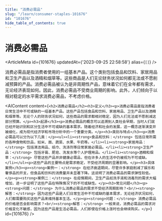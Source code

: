 ```yaml
---
title: "消费必需品"
slug: "/learn/consumer-staples-101676"
id: "101676"
hide_table_of_contents: true
---
```



# 消费必需品

<ArticleMeta id={101676} updatedAt={'2023-09-25 22:58:58'} alias={`[]`} />
<div className='border-solid border-b border-t-0 my-4 border-[var(--ifm-color-gray-300)]' />

消费必需品是指消费者使用的一组基本产品。这个类别包括食品和饮料、家居用品和卫生产品以及酒精和烟草等。这些商品是人们无论财务状况如何都无法或不愿削减预算的产品。消费必需品被认为是非周期性产品，意味着它们在全年都有需求，无论经济表现如何。因此，消费必需品不受商业周期的影响。此外，人们倾向于以相对稳定的水平需求消费必需品，不考虑价格。

<AIContent content={`<h2>消费必需品</h2><h3>定义</h3><p>消费必需品是指消费者日常生活中不可或缺的一组基本产品。这些产品包括食品和饮料、家居用品、卫生产品以及酒精和烟草等。无论个人的财务状况如何，这些商品的需求都相对稳定，因为人们无法或不愿削减这部分预算。</p><h3>起源</h3><p>消费必需品的概念可以追溯到人类社会早期，当时人们就已经开始识别和区分生活中不可或缺的基本需求。随着经济和社会的发展，这一概念逐渐演变并被细化，成为现代经济学和市场分析中的一个重要分类。</p><h3>类别与特点</h3><p>消费必需品可以分为以下几类：</p><ul><li><strong>食品和饮料：</strong> 包括日常所需的各种食物和饮品，如米、面、蔬菜、水果、牛奶等。</li><li><strong>家居用品：</strong> 包括清洁用品、纸巾、洗涤剂等日常家居必需品。</li><li><strong>卫生产品：</strong> 包括牙膏、肥皂、洗发水等个人护理用品。</li><li><strong>酒精和烟草：</strong> 尽管这些产品并非健康必需品，但在许多人的生活中仍被视为不可或缺。</li></ul><p>这些产品的主要特点是需求稳定，不受经济周期的显著影响。</p><h3>具体案例</h3><p><strong>案例一：</strong> 在经济衰退期间，尽管许多家庭削减了娱乐和奢侈品的开支，但食品和饮料的消费量并未显著下降。这说明了消费必需品的需求弹性较低。</p><p><strong>案例二：</strong> 在疫情期间，卫生产品如洗手液和消毒剂的需求大幅增加，进一步证明了这些产品在特殊情况下的不可或缺性。</p><h3>常见问题</h3><p><strong>问题：</strong> 为什么消费必需品的需求不受经济周期影响？<br/><strong>解答：</strong> 因为这些产品是人们日常生活中不可或缺的基本需求，无论经济状况如何，人们都需要购买这些产品来维持基本生活。</p><p><strong>问题：</strong> 消费必需品的价格是否会影响需求？<br/><strong>解答：</strong> 一般来说，消费必需品的需求对价格变化不敏感，因为这些产品是生活必需品，人们即使在价格上涨时也会继续购买。</p>`} id={101676} />
